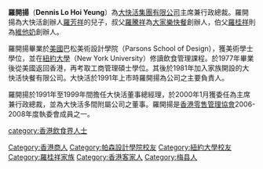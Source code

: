 {{infobox officeholder
|name=羅開揚
|birth_date={{birth year and age|1952}}
|parents = [[羅芳祥|羅芳祥]] (1915-2004)
|office=[[大快活|大快活]]主席
|term_start=2000年1月1日
|predecessor=[[羅芳祥|羅芳祥]]
|office1=[[大快活|大快活]]行政總裁
|term_start1=2000年1月1日
|term_end1=2009年1月1日
|successor1=[[陳志成|陳志成]]
}}

'''羅開揚'''（'''Dennis Lo Hoi Yeung'''）為[[大快活|大快活集團有限公司]]主席兼行政總裁。羅開揚為大快活創辦人[[羅芳祥|羅芳祥]]的兒子，叔父[[羅騰祥|羅騰祥]]為[[大家樂|大家樂快餐]]創辦人，伯父[[羅桂祥|羅桂祥]]則為[[維他奶|維他奶]]創辦人。

羅開揚畢業於[[美國|美國]]巴松美術設計學院（Parsons School of Design），獲美術學士學位，並在[[紐約大學|紐約大學]]（New York University）修讀飲食管理課程。於1977年畢業後從美國返回香港，再考取工商管理碩士學位。其後於1981年加入家族開設的大快活快餐有限公司。大快活於1991年上市時羅開揚為公司之主要負責人。

羅開揚於1991年至1999年間擔任大快活董事總經理，於2000年1月獲委任為主席兼行政總裁，並為大快活多間附屬公司之董事。羅開揚是[[香港零售管理協會|香港零售管理協會]]2006-2008年度執委會成員之一。

{{HK-bio-stub}}
{{DEFAULTSORT:Lo}}
[[Category:香港商人|Category:香港商人]]
[[category:香港飲食界人士|category:香港飲食界人士]]
[[Category:帕森設計學院校友|Category:帕森設計學院校友]]
[[Category:紐約大學校友|Category:紐約大學校友]]
[[Category:羅桂祥家族|Category:羅桂祥家族]]
[[Category:香港客家人|Category:香港客家人]]
[[Category:梅县人|Category:梅县人]]